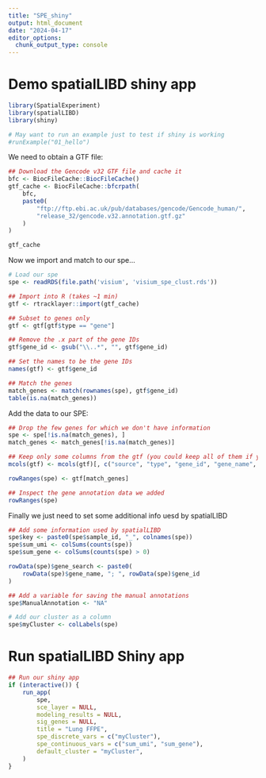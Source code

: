 ```yaml
---
title: "SPE_shiny"
output: html_document
date: "2024-04-17"
editor_options: 
  chunk_output_type: console
---
```


# Demo spatialLIBD shiny app

```r
library(SpatialExperiment)
library(spatialLIBD)
library(shiny)

# May want to run an example just to test if shiny is working
#runExample("01_hello")
```

We need to obtain a GTF file:

```r
## Download the Gencode v32 GTF file and cache it
bfc <- BiocFileCache::BiocFileCache()
gtf_cache <- BiocFileCache::bfcrpath(
    bfc,
    paste0(
        "ftp://ftp.ebi.ac.uk/pub/databases/gencode/Gencode_human/",
        "release_32/gencode.v32.annotation.gtf.gz"
    )
)

gtf_cache
```

Now we import and match to our spe...

```r
# Load our spe
spe <- readRDS(file.path('visium', 'visium_spe_clust.rds'))

## Import into R (takes ~1 min)
gtf <- rtracklayer::import(gtf_cache)

## Subset to genes only
gtf <- gtf[gtf$type == "gene"]

## Remove the .x part of the gene IDs
gtf$gene_id <- gsub("\\..*", "", gtf$gene_id)

## Set the names to be the gene IDs
names(gtf) <- gtf$gene_id

## Match the genes
match_genes <- match(rownames(spe), gtf$gene_id)
table(is.na(match_genes))
```

Add the data to our SPE:

```r
## Drop the few genes for which we don't have information
spe <- spe[!is.na(match_genes), ]
match_genes <- match_genes[!is.na(match_genes)]

## Keep only some columns from the gtf (you could keep all of them if you want)
mcols(gtf) <- mcols(gtf)[, c("source", "type", "gene_id", "gene_name", "gene_type")]

rowRanges(spe) <- gtf[match_genes]

## Inspect the gene annotation data we added
rowRanges(spe)
```

Finally we just need to set some additional info uesd by spatialLIBD

```r
## Add some information used by spatialLIBD
spe$key <- paste0(spe$sample_id, "_", colnames(spe))
spe$sum_umi <- colSums(counts(spe))
spe$sum_gene <- colSums(counts(spe) > 0)

rowData(spe)$gene_search <- paste0(
    rowData(spe)$gene_name, "; ", rowData(spe)$gene_id
)

## Add a variable for saving the manual annotations
spe$ManualAnnotation <- "NA"

# Add our cluster as a column
spe$myCluster <- colLabels(spe)

```


# Run spatialLIBD Shiny app

```r

## Run our shiny app
if (interactive()) {
    run_app(
        spe,
        sce_layer = NULL,
        modeling_results = NULL,
        sig_genes = NULL,
        title = "Lung FFPE",
        spe_discrete_vars = c("myCluster"),
        spe_continuous_vars = c("sum_umi", "sum_gene"),
        default_cluster = "myCluster",
    )
}

```





